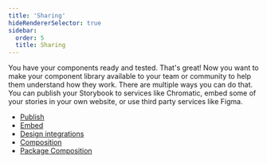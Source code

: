 ```yaml
---
title: 'Sharing'
hideRendererSelector: true
sidebar:
  order: 5
  title: Sharing
---
```


You have your components ready and tested. That's great! Now you want to make your component library available to your team or community to help them understand how they work. There are multiple ways you can do that. You can publish your Storybook to services like Chromatic, embed some of your stories in your own website, or use third party services like Figma.

* [Publish](./publish-storybook.mdx)
* [Embed](./embed.mdx)
* [Design integrations](./design-integrations.mdx)
* [Composition](./storybook-composition.mdx)
* [Package Composition](./package-composition.mdx)
